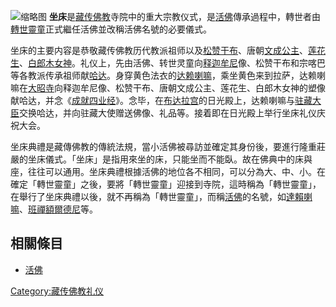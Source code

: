 {{unreferenced|time=2018-08-10T03:02:38+00:00}}
[[File:Finding_a_Dalai_Lama.4.jpeg|缩略图]]
'''坐床'''是[[藏传佛教|藏传佛教]]寺院中的重大宗教仪式，是[[活佛|活佛]]傳承過程中，轉世者由[[轉世靈童|轉世靈童]]正式繼任活佛並改稱活佛名號的必要儀式。

坐床的主要内容是恭敬藏传佛教历代教派祖师以及[[松赞干布|松赞干布]]、唐朝[[文成公主|文成公主]]、[[莲花生|莲花生]]、[[白郎木女神|白郎木女神]]。礼仪上，先由活佛、转世灵童向[[释迦牟尼|释迦牟尼]]像、松赞干布和宗喀巴等各教派传承祖师献[[哈达|哈达]]。身穿黄色法衣的[[达赖喇嘛|达赖喇嘛]]，乘坐黄色来到拉萨，达赖喇嘛在[[大昭寺|大昭寺]]向释迦牟尼像、松赞干布、唐朝文成公主、莲花生、白郎木女神的塑像献哈达，并念《[[成就四业经|成就四业经]]》。念毕，在[[布达拉宫|布达拉宫]]的日光殿上，达赖喇嘛与[[驻藏大臣|驻藏大臣]]交换哈达，并向驻藏大使赠送佛像、礼品等。接着即在日光殿上举行坐床礼仪庆祝大会。

坐床典禮是藏傳佛教的傳統法規，當小活佛被尋訪並確定其身份後，要進行隆重莊嚴的坐床儀式。「坐床」是指用來坐的床，只能坐而不能臥。故在佛典中的床與座，往往可以通用。坐床典禮根據活佛的地位各不相同，可以分為大、中、小。在確定「轉世靈童」之後，要將「轉世靈童」迎接到寺院，這時稱為「轉世靈童」，在舉行了坐床典禮以後，就不再稱為「轉世靈童」，而稱[[活佛|活佛]]的名號，如[[達賴喇嘛|達賴喇嘛]]、[[班禪額爾德尼|班禪額爾德尼]]等。

==相關條目==
*[[活佛|活佛]]
[[Category:藏传佛教礼仪|Category:藏传佛教礼仪]]